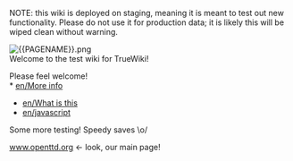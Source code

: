 NOTE: this wiki is deployed on staging, meaning it is meant to test out new functionality. Please do not use it for production data; it is likely this will be wiped clean without warning.

[[File:{{PAGENAME}}.png|left|middle]]
<br clear="both">
Welcome to the test wiki for TrueWiki!

Please feel welcome!
<br clear=all> 
* [[en/More info]]
* [[en/What is this]]
* [[en/javascript]]

Some more testing! Speedy saves \o/

[https://www.openttd.org www.openttd.org] <- look, our main page!